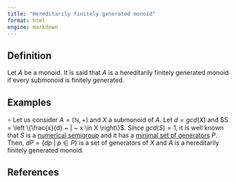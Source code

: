 ```yaml
---
title: "Hereditarily finitely generated monoid"
format: html
engine: markdown
---
```


<!-- Definición de Num. Sem. -->

## Definition

Let $A$ be a monoid. It is said that $A$ is a hereditarily finitely generated monoid if every submonoid is finitely generated.

## Examples

$\circ$ Let us consider $A = (\mathbb{N}, +)$ and $X$ a submonoid of $A$. Let $d = gcd(X)$ and $S = \left \{\frac{x}{d} ~ | ~ x \in X \right\}$. Since $gcd(S) = 1$, it is well known that $S$ is a [numerical semigroup](../Basic-concepts/Numerical-semigroup.qmd) and it has a [minimal set of generators](../Basic-concepts/Minimal-set-of-generators.qmd) $P$. Then, $dP = \{dp ~ | ~ p \in P\}$ is a set of generators of $X$ and $A$ is a hereditarily finitely generated monoid.

## References
